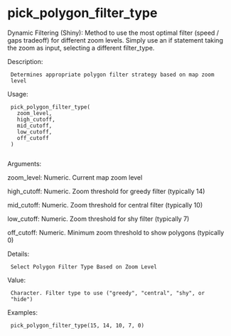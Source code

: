 # pick_polygon_filter_type

Dynamic Filtering (Shiny): Method to use the most optimal filter (speed
/ gaps tradeoff) for different zoom levels. Simply use an if statement
taking the zoom as input, selecting a different filter_type.

Description:

     Determines appropriate polygon filter strategy based on map zoom
     level

Usage:

     pick_polygon_filter_type(
       zoom_level,
       high_cutoff,
       mid_cutoff,
       low_cutoff,
       off_cutoff
     )
     
Arguments:

zoom_level: Numeric. Current map zoom level

high_cutoff: Numeric. Zoom threshold for greedy filter (typically 14)

mid_cutoff: Numeric. Zoom threshold for central filter (typically 10)

low_cutoff: Numeric. Zoom threshold for shy filter (typically 7)

off_cutoff: Numeric. Minimum zoom threshold to show polygons (typically
          0)

Details:

     Select Polygon Filter Type Based on Zoom Level

Value:

     Character. Filter type to use ("greedy", "central", "shy", or
     "hide")

Examples:

     pick_polygon_filter_type(15, 14, 10, 7, 0)
     

